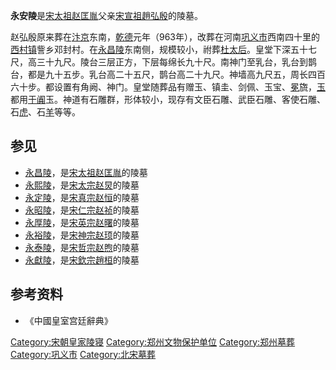 {{文物保护单位
| 级别 = 全国
| 图片 = [[File:Songling2.jpg|250px]]
| 名称 = [[宋陵|宋陵]]<br /><span style="font-size:smaller;">永安陵</span>
| 编号 = 2-58
| 分类 = 古墓葬
| 时代 = [[北宋|北宋]]
| 所在 = [[河南省|河南省]][[巩义市|巩义市]]
| 登录 = 1982年
| Cat = 河南全国重点文物保护单位
}}
'''永安陵'''是[[赵匡胤|宋太祖赵匡胤]]父亲[[趙弘殷|宋宣祖趙弘殷]]的陵墓。

赵弘殷原来葬在[[汴京|汴京]]东南，[[乾德_(北宋)|乾德]]元年（963年），改葬在河南[[巩义市|巩义市]]西南四十里的[[西村镇|西村镇]]訾乡邓封村。在[[永昌陵|永昌陵]]东南侧，规模较小，祔葬[[昭憲太后|杜太后]]。皇堂下深五十七尺，高三十九尺。陵台三层正方，下层每绵长九十尺。南神门至乳台，乳台到鹊台，都是九十五步。乳台高二十五尺，鹊台高二十九尺。神墙高九尺五，周长四百六十步。都设置有角阙、神门。皇堂随葬品有赠玉、镇圭、剑佩、玉宝、[[冕|冕]]旒，[[玉|玉]]都用[[于阗|于阗]]玉。神道有石雕群，形体较小，现存有文臣石雕、武臣石雕、客使石雕、石[[虎|虎]]、石[[羊|羊]]等等。

==参见==
*[[永昌陵|永昌陵]]，是[[赵匡胤|宋太祖赵匡胤]]的陵墓
*[[永熙陵|永熙陵]]，是[[宋太宗|宋太宗赵炅]]的陵墓
*[[永定陵|永定陵]]，是[[宋真宗|宋真宗赵恒]]的陵墓
*[[永昭陵|永昭陵]]，是[[宋仁宗|宋仁宗赵祯]]的陵墓
*[[永厚陵|永厚陵]]，是[[宋英宗|宋英宗赵曙]]的陵墓
*[[永裕陵|永裕陵]]，是[[宋神宗|宋神宗赵顼]]的陵墓
*[[永泰陵|永泰陵]]，是[[宋哲宗|宋哲宗赵煦]]的陵墓
*[[永獻陵|永獻陵]]，是[[宋欽宗|宋欽宗趙桓]]的陵墓

==参考资料==
*《中國皇室宫廷辭典》

{{郑州旅游资源}}
{{河南全国重点文物保护单位}}
{{DEFAULTSORT:S}}
[[Category:宋朝皇家陵寝|Category:宋朝皇家陵寝]]
[[Category:郑州文物保护单位|Category:郑州文物保护单位]]
[[Category:郑州墓葬|Category:郑州墓葬]]
[[Category:巩义市|Category:巩义市]]
[[Category:北宋墓葬|Category:北宋墓葬]]